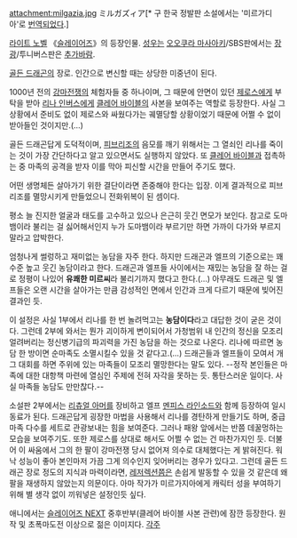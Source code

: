 attachment:milgazia.jpg
ミルガズィア[* 구 한국 정발판 소설에서는 '미르가디아'로 [[번역]]되었다.]

[[라이트 노벨]] 《[[슬레이어즈]]》의 등장인물. [[성우]]는 [[오오쿠라 마사아키]]/SBS판에서는 [[장광]]/투니버스판은 [[추가바람]].


[[골든 드래곤]]의 장로. 인간으로 변신할 때는 상당한 미중년이 된다.

1000년 전의 [[강마전쟁]]의 체험자들 중 하나이며, 그 때문에 안면이 있던 [[제로스]]에게 부탁을 받아 [[리나 인버스]]에게 [[클레어 바이블]]의 사본을 보여주는 역할로 등장한다. 사실 그 상황에서 준비도 없이 제로스와 싸웠다가는 궤멸당할 상황이었기 때문에 어쩔 수 없이 받아들인 것이지만.(…)

골든 드래곤답게 도덕적이며, [[피브리조]]의 음모를 깨기 위해서는 그 열쇠인 리나를 죽이는 것이 가장 간단하다고 알고 있으면서도 실행하지 않았다. 또 [[클레어 바이블]]과 접촉하는 중 마족의 공격을 받자 이를 막아 피신할 시간을 만들어 주기도 했다.

어떤 생명체든 살아가기 위한 결단이라면 존중해야 한다는 입장. 이게 결과적으로 피브리조를 멸망시키게 만들었으니 전화위복이 된 셈이다.

평소 늘 진지한 얼굴과 태도를 고수하고 있으나 은근히 웃긴 면모가 보인다. 참고로 도마뱀이라 불리는 걸 싫어해서인지 누가 도마뱀이라 부르기만 하면 가까이 다가와 부르지 말라고 압박한다. 

엄청나게 썰렁하고 재미없는 농담을 자주 한다. 하지만 드래곤과 엘프의 기준으로는 꽤 수준 높고 웃긴 농담이라고 한다. 드래곤과 엘프들 사이에서는 재밌는 농담을 잘 하는 걸로 정평이 나있어 '''유쾌한 미르씨'''라 불리기까지 했다고 한다.(…) 아무래도 드래곤 및 엘프들은 오랜 시간을 살아가는 만큼 감성적인 면에서 인간과 크게 다르기 때문에 빚어진 결과인 듯.

이 설정은 사실 1부에서 리나를 한 번 놀려먹고는 '''농담이다'''라고 대답한 것이 굳은 것이다. 그런데 2부에 와서는 뭔가 괴이하게 변이되어서 가청범위 내 인간의 정신을 모조리 얼려버리는 정신병기급의 파괴력을 가진 농담을 하는 것으로 나온다. 리나에 따르면 농담 한 방이면 순마족도 소멸시킬수 있을 것 같다고.(...) 드래곤들과 엘프들이 모여서 개그 대회를 하면 주위에 있는 마족들이 모조리 멸망한다는 말도 있다. --정작 본인들은 마족에 대한 대항책 마련에 열심인 주제에 전혀 자각을 못하는 듯. 통탄스러운 일이다. 사실 마족들 농담도 만만찮다.--

소설판 2부에서는 [[리츄얼 아머]]를 장비하고 엘프 [[멘피스 라인소드]]와 함께 등장하여 일시 동료가 된다. 드래곤답게 굉장한 마법을 사용해서 리나를 경탄하게 만들기도 하며, 중급마족 다수를 세트로 관광보내는 힘을 보여준다. 그러나 패왕 앞에서는 반쯤 데꿀멍하는 모습을 보여주기도. 또한 제로스를 상대로 해서도 어쩔 수 없는 건 마찬가지인 듯. 더불어 이 싸움에서 그의 한 팔이 강마전쟁 당시 없어져 의수로 대체했다는 게 밝혀진다. 워낙 성능이 좋아 본인마저 가끔 그게 의수인지 잊어버리는 경우가 있다고. 그런데 골든 드래곤 장로 정도의 지식과 마력이라면, [[레저렉션]]쯤은 손쉽게 발동할 수 있을 것 같은데 왜 팔을 재생하지 않았는지 의문이다. 아마 작가가 미르가지아에게 캐릭터 성을 부여하기 위해 별 생각 없이 끼워넣은 설정인듯 싶다.

애니에서는 [[슬레이어즈 NEXT]] 중후반부(클레어 바이블 사본 관련)에 잠깐 등장한다. 원작 및 초폭마도전 이상으로 젊은 이미지다.
[[각주]]
